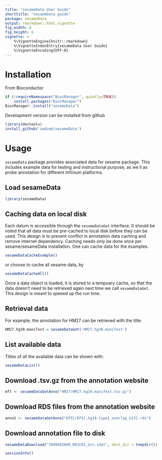 ```yaml
---
title: "sesameData User Guide"
shorttitle: "sesameData guide"
package: sesameData
output: rmarkdown::html_vignette
fig_width: 8
fig_height: 6
vignette: >
    %\VignetteEngine{knitr::rmarkdown}
    %\VignetteIndexEntry{sesameData User Guide}
    %\VignetteEncoding{UTF-8}
---
```


# Installation

From Bioconductor
```r
if (!requireNamespace("BiocManager", quietly=TRUE))
    install.packages("BiocManager")
BiocManager::install("sesameData")
```

Development version can be installed from github
```r
library(devtools)
install_github('zwdzwd/sesameData')
```

# Usage

`sesameData` package provides associated data for sesame package. This includes
example data for testing and instructional purpose, as we ll as probe annotation
for different Infinium platforms.

## Load sesameData
```r
library(sesameData)
```

## Caching data on local disk

Each datum is accessible through the `sesameDataGet` interface. It should be
noted that all data must be pre-cached to local disk before they can be used.
This design is to prevent conflict in annotation data caching and remove
internet dependency. Caching needs only be done once per sesame/sesameData
installation. One can cache data for the examples.
```r
sesameDataCacheExample()
```
or choose to cache all sesame data, by
```r
sesameDataCacheAll()
```

Once a data object is loaded, it is stored to a tempoary cache, so that the data
doesn't need to be retrieved again next time we call `sesameDataGet`. This
design is meant to speeed up the run time.

## Retrieval data

For example, the annotation for HM27 can be retrieved with the title: 
```r
HM27.hg38.manifest = sesameDataGet('HM27.hg38.manifest')
```

## List available data

Titles of all the available data can be shown with:
```r
sesameDataList()
```

## Download .tsv.gz from the annotation website
```r
mft <- sesameDataGetAnno("HM27/HM27.hg19.manifest.tsv.gz")
```

## Download RDS files from the annotation website
```r
annoS <- sesameDataGetAnno("EPIC/EPIC.hg19.typeI_overlap_b151.rds")
```

## Download annotation file to disk
```r
sesameDataDownload("3999492009_R01C01_Grn.idat", dest_dir = tempdir())
```

```r
sessionInfo()
```